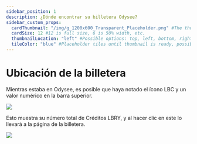 ---
sidebar_position: 1
description: ¿Dónde encontrar su billetera Odysee?
sidebar_custom_props:
  cardThumbnail: "/img/g_1200x600_Transparent_Placeholder.png" #The thumbnail on the category card.
  cardSize: 12 #12 is full size, 6 is 50% width, etc.
  thumbnailLocation: "left" #Possible options: top, left, bottom, right, none
  tileColor: "blue" #Placeholder tiles until thumbnail is ready, possible options: blue, cream, darkpurple, lightpurple, mauve, orange, pink, none
---

# Ubicación de la billetera

Mientras estaba en Odysee, es posible que haya notado el ícono LBC y un valor numérico en la barra superior.

![](/img/en/category-wallet1.png)

Esto muestra su número total de Créditos LBRY, y al hacer clic en este lo llevará a la página de la billetera.

![](/img/en/category-wallet2.png)